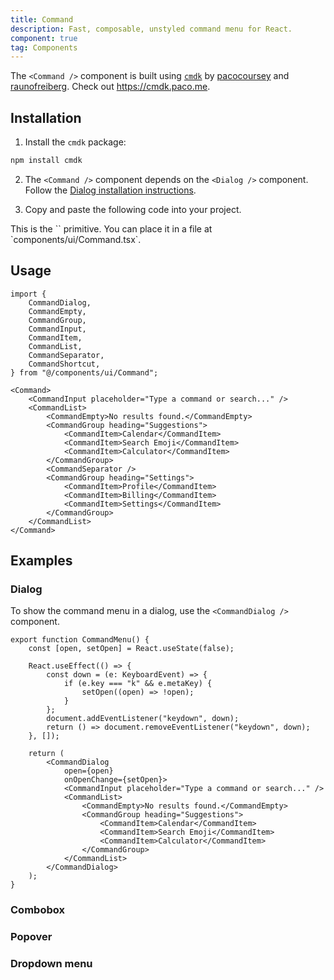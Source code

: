 ```yaml
---
title: Command
description: Fast, composable, unstyled command menu for React.
component: true
tag: Components
---
```


<Alert variant="outline">

The `<Command />` component is built using [`cmdk`](https://cmdk.paco.me) by
[pacocoursey](https://twitter.com/pacocoursey) and
[raunofreiberg](https://twitter.com/raunofreiberg). Check out https://cmdk.paco.me.

</Alert>

<ComponentExample
    src="src/components/examples/CommandDialogDemo.tsx"
    align="start">
    <CommandDialogDemo />
</ComponentExample>

## Installation

1. Install the `cmdk` package:

```bash
npm install cmdk
```

2. The `<Command />` component depends on the `<Dialog />` component. Follow the [Dialog installation instructions](/docs/primitives/dialog#installation).

3. Copy and paste the following code into your project.

<ComponentSource src="src/components/ui/Command.tsx" />

<Alert variant="outline">
    This is the `<Command />` primitive. You can place it in a file at
    `components/ui/Command.tsx`.
</Alert>

## Usage

```tsx
import {
    CommandDialog,
    CommandEmpty,
    CommandGroup,
    CommandInput,
    CommandItem,
    CommandList,
    CommandSeparator,
    CommandShortcut,
} from "@/components/ui/Command";
```

```tsx
<Command>
    <CommandInput placeholder="Type a command or search..." />
    <CommandList>
        <CommandEmpty>No results found.</CommandEmpty>
        <CommandGroup heading="Suggestions">
            <CommandItem>Calendar</CommandItem>
            <CommandItem>Search Emoji</CommandItem>
            <CommandItem>Calculator</CommandItem>
        </CommandGroup>
        <CommandSeparator />
        <CommandGroup heading="Settings">
            <CommandItem>Profile</CommandItem>
            <CommandItem>Billing</CommandItem>
            <CommandItem>Settings</CommandItem>
        </CommandGroup>
    </CommandList>
</Command>
```

## Examples

### Dialog

<ComponentExample src="src/components/examples/CommandDialogDemo.tsx">
    <CommandDialogDemo />
</ComponentExample>

To show the command menu in a dialog, use the `<CommandDialog />` component.

```tsx
export function CommandMenu() {
    const [open, setOpen] = React.useState(false);

    React.useEffect(() => {
        const down = (e: KeyboardEvent) => {
            if (e.key === "k" && e.metaKey) {
                setOpen((open) => !open);
            }
        };
        document.addEventListener("keydown", down);
        return () => document.removeEventListener("keydown", down);
    }, []);

    return (
        <CommandDialog
            open={open}
            onOpenChange={setOpen}>
            <CommandInput placeholder="Type a command or search..." />
            <CommandList>
                <CommandEmpty>No results found.</CommandEmpty>
                <CommandGroup heading="Suggestions">
                    <CommandItem>Calendar</CommandItem>
                    <CommandItem>Search Emoji</CommandItem>
                    <CommandItem>Calculator</CommandItem>
                </CommandGroup>
            </CommandList>
        </CommandDialog>
    );
}
```

### Combobox

<ComponentExample src="src/components/examples/CommandComboBoxDemo.tsx">
    <CommandComboBoxDemo />
</ComponentExample>

### Popover

<ComponentExample src="src/components/examples/CommandPopoverDemo.tsx">
    <CommandPopoverDemo />
</ComponentExample>

### Dropdown menu

<ComponentExample src="src/components/examples/CommandDropdownMenuDemo.tsx">
    <CommandDropdownMenuDemo />
</ComponentExample>

